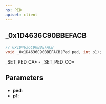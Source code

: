 ```yaml
---
ns: PED
apiset: client
---
```

## _0x1D4636C90BBEFACB

```c
// 0x1D4636C90BBEFACB
void _0x1D4636C90BBEFACB(Ped ped, int p1);
```

_SET_PED_CA* - _SET_PED_CO*

## Parameters
* **ped**:
* **p1**: